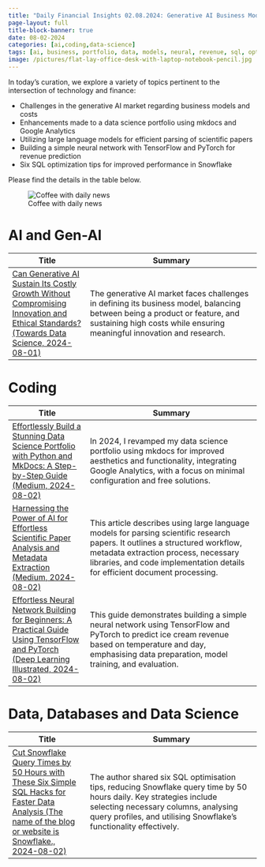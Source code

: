 ```yaml
---
title: "Daily Financial Insights 02.08.2024: Generative AI Business Models, Enhanced Data Science Portfolios, and Efficient SQL Optimization Techniques"
page-layout: full
title-block-banner: true
date: 08-02-2024
categories: [ai,coding,data-science]
tags: [ai, business, portfolio, data, models, neural, revenue, sql, optimisation, research]
image: /pictures/flat-lay-office-desk-with-laptop-notebook-pencil.jpg
---
```


::: {layout-ncol=2}

:::{#first-column}

In today's curation, we explore a variety of topics pertinent to the intersection of technology and finance:

- Challenges in the generative AI market regarding business models and costs
- Enhancements made to a data science portfolio using mkdocs and Google Analytics
- Utilizing large language models for efficient parsing of scientific papers
- Building a simple neural network with TensorFlow and PyTorch for revenue prediction
- Six SQL optimization tips for improved performance in Snowflake 

Please find the details in the table below.

:::

:::{#second-column}
![Coffee with daily news](/pictures/flat-lay-office-desk-with-laptop-notebook-pencil.jpg)
:::

:::



# AI and Gen-AI
| Title | Summary |
|-----|-----------|
| [Can Generative AI Sustain Its Costly Growth Without Compromising Innovation and Ethical Standards? (Towards Data Science, 2024-08-01)](https://towardsdatascience.com/economics-of-generative-ai-75f550288097)   | The generative AI market faces challenges in defining its business model, balancing between being a product or feature, and sustaining high costs while ensuring meaningful innovation and research. |

# Coding
| Title | Summary |
|-----|-----------|
| [Effortlessly Build a Stunning Data Science Portfolio with Python and MkDocs: A Step-by-Step Guide (Medium, 2024-08-02)](https://towardsdatascience.com/full-guide-to-build-a-professionnal-portfolio-with-python-markdown-git-and-github-page-for-66d12f7859f0)   | In 2024, I revamped my data science portfolio using mkdocs for improved aesthetics and functionality, integrating Google Analytics, with a focus on minimal configuration and free solutions. |
| [Harnessing the Power of AI for Effortless Scientific Paper Analysis and Metadata Extraction (Medium, 2024-08-02)](https://towardsdatascience.com/document-parsing-using-large-language-models-with-code-9229fda09cdf)   | This article describes using large language models for parsing scientific research papers. It outlines a structured workflow, metadata extraction process, necessary libraries, and code implementation details for efficient document processing. |
| [Effortless Neural Network Building for Beginners: A Practical Guide Using TensorFlow and PyTorch (Deep Learning Illustrated, 2024-08-02)](https://towardsdatascience.com/implementing-neural-networks-in-tensorflow-and-pytorch-3c1f097e412a)   | This guide demonstrates building a simple neural network using TensorFlow and PyTorch to predict ice cream revenue based on temperature and day, emphasising data preparation, model training, and evaluation. |

# Data, Databases and Data Science
| Title | Summary |
|-----|-----------|
| [Cut Snowflake Query Times by 50 Hours with These Six Simple SQL Hacks for Faster Data Analysis (The name of the blog or website is Snowflake., 2024-08-02)](https://towardsdatascience.com/mastering-sql-optimization-from-functional-to-efficient-queries-74d8692f10be)   | The author shared six SQL optimisation tips, reducing Snowflake query time by 50 hours daily. Key strategies include selecting necessary columns, analysing query profiles, and utilising Snowflake's functionality effectively. |

